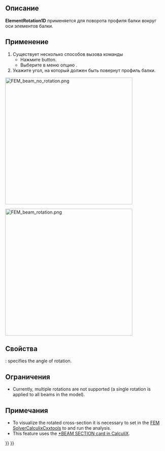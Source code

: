 <languages/>

{{Docnav/ru
|[[FEM_ElementGeometry1D/ru|Beam cross section]]
|[[FEM_ElementGeometry2D/ru|Shell plate thickness]]
|[[FEM_Workbench/ru|FEM]]
|IconL=FEM_ElementGeometry1D.svg
|IconR=FEM_ElementGeometry2D.svg
|IconC=Workbench_FEM.svg
}}

<div class="mw-translate-fuzzy">
{{GuiCommand/ru
|Name=FEM ElementRotation1D
|Name/ru=FEM ElementRotation1D
|Icon=Fem-beam-rotation.svg
|MenuLocation= Model → Element Geometry → Beam rotation
|Workbenches=[[FEM_Workbench/ru|FEM]]
|SeeAlso=[[FEM_tutorial/ru|FEM tutorial]]
}}
</div>

<span id="Description"></span>
==Описание==

'''ElementRotation1D''' применяется для поворота профиля балки вокруг оси элементов балки.

<span id="Usage"></span>
== Применение ==

<div class="mw-translate-fuzzy">
# Существует несколько способов вызова команды
#* Нажмите {{Button|[[Image:FEM ElementRotation1D.svg|16px]] [[FEM_ElementRotation1D/ru|FEM ElementRotation1D]]}} button.
#* Выберите в меню опцию {{MenuCommand|Model → Element Geometry → [[Image:FEM_ElementRotation1D.svg|16px]] Beam rotation}}.
#  Укажите угол, на который должен быть повернут профиль балки.
</div>

[[Image:FEM_beam_no_rotation.png|400px]]
{{Caption|No rotation, default orientation - local axis 1 aligned with the global Y axis (green)}}

[[Image:FEM_beam_rotation.png|400px]]
{{Caption|90 degree rotation}}

<span id="Properties"></span>
==Свойства==

{{PropertyData|Rotation}}: specifies the angle of rotation.

<span id="Limitations"></span>
==Ограничения==

* Currently, multiple rotations are not supported (a single rotation is applied to all beams in the model).

<span id="Notes"></span>
==Примечания==

* To visualize the rotated cross-section it is necessary to set {{incode|Beam Shell Result Output 3D}} in the [[FEM_SolverCalculixCxxtools|FEM SolverCalculixCxxtools]] to {{incode|True}} and run the analysis.
* This feature uses the [https://web.mit.edu/calculix_v2.7/CalculiX/ccx_2.7/doc/ccx/node162.html *BEAM SECTION card in CalculiX].


{{Docnav/ru
|[[FEM_ElementGeometry1D/ru|Beam cross section]]
|[[FEM_ElementGeometry2D/ru|Shell plate thickness]]
|[[FEM_Workbench/ru|FEM]]
|IconL=FEM_ElementGeometry1D.svg
|IconR=FEM_ElementGeometry2D.svg
|IconC=Workbench_FEM.svg
}}

{{FEM Tools navi{{#translation:}}}}
{{Userdocnavi{{#translation:}}}}